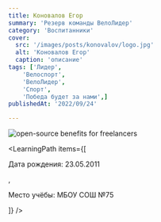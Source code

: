 ```yaml
---
title: Коновалов Егор
summary: 'Резерв команды ВелоЛидер'
category: 'Воспитанники'
cover:
  src: '/images/posts/konovalov/logo.jpg'
  alt: 'Коновалов Егор'
  caption: 'описание'
tags: ['Лидер',
    'Велоспорт',
    'ВелоЛидер',
    'Спорт',
    'Победа будет за нами',]
publishedAt: '2022/09/24'

---
```

<CardLeaders>
<Image
  src="/images/posts/konovalov/logo.jpg"
  alt="open-source benefits for freelancers"
/>

<LearningPath
  items={[
    <p>Дата рождения: 23.05.2011</p>,
    <p>Место учёбы: МБОУ СОШ №75</p>
  ]}
/>
</CardLeaders>